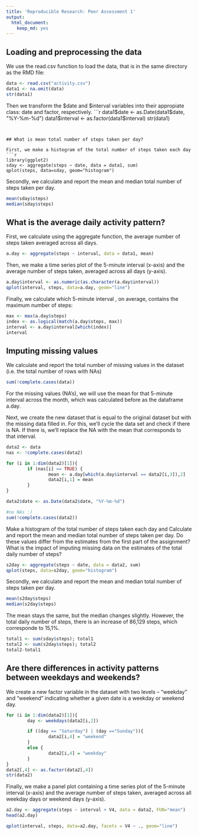 ```yaml
---
title: 'Reproducible Research: Peer Assessment 1'
output:
  html_document:
    keep_md: yes
---
```



## Loading and preprocessing the data

We use the read.csv function to load the data, that is in the same directory as the RMD file:
```r
data <- read.csv("activity.csv")
data1 <- na.omit(data)
str(data1)
```

Then we transform the $date and $interval variables into their appropiate class: date and factor, respectively.
```r
data1$date <- as.Date(data1$date, "%Y-%m-%d")
data1$interval <- as.factor(data1$interval)
str(data1)
```


## What is mean total number of steps taken per day?

First, we make a histogram of the total number of steps taken each day
```r
library(ggplot2)
sday <- aggregate(steps ~ date, data = data1, sum)
qplot(steps, data=sday, geom="histogram")

```

Secondly, we calculate and report the mean and median total number of steps taken per day.
```r
mean(sday$steps)
median(sday$steps)
```

## What is the average daily activity pattern?

First, we calculate using the aggregate function, the average number of steps taken averaged across all days.
```r
a.day <- aggregate(steps ~ interval, data = data1, mean)
```

Then, we make a time series plot  of the 5-minute interval (x-axis) and the average number of steps taken, averaged across all days (y-axis).
```r
a.day$interval <- as.numeric(as.character(a.day$interval))
qplot(interval, steps, data=a.day, geom="line")
```

Finally, we calculate which 5-minute interval , on average, contains the maximum number of steps:
```r
max <- max(a.day$steps)
index <- as.logical(match(a.day$steps, max))
interval <- a.day$interval[which(index)]
interval
```

## Imputing missing values

We calculate and report the total number of missing values in the dataset
(i.e. the total number of rows with NAs)

```r
sum(!complete.cases(data))
```

For the missing values (NA's), we will use the mean for that 5-minute interval across the month, which was calculated before as the dataframe a.day.

Next, we create the new dataset that is equal to the original dataset but with the missing data filled in. For this, we'll cycle the data set and check if there is NA. If there is, we'll replace the NA with the mean that corresponds to that interval.

```r
data2 <- data
nas <- !complete.cases(data2)

for (i in 1:dim(data2)[1]){
        if (nas[i] == TRUE) {
                mean <- a.day[which(a.day$interval == data2[i,3]),2]
                data2[i,1] = mean
        }
}

data2$date <- as.Date(data2$date, "%Y-%m-%d")

#no NAs :)
sum(!complete.cases(data2))
```

Make a histogram of the total number of steps taken each day and Calculate and report the mean and median total number of steps taken per day. Do these values differ from the estimates from the first part of the assignment? What is the impact of imputing missing data on the estimates of the total daily number of steps?

```r
s2day <- aggregate(steps ~ date, data = data2, sum)
qplot(steps, data=s2day, geom="histogram")
```

Secondly, we calculate and report the mean and median total number of steps taken per day.
```r
mean(s2day$steps)
median(s2day$steps)
```

The mean stays the same, but the median changes slightly. However, the total daily number of steps, there is an increase of 86,129 steps, which corresponde to 15,1%.
```r
total1 <- sum(sday$steps); total1
total2 <- sum(s2day$steps); total2
total2-total1

```

## Are there differences in activity patterns between weekdays and weekends?

We create a new factor variable in the dataset with two levels – “weekday” and “weekend” indicating whether a given date is a weekday or weekend day.

```r

for (i in 1:dim(data2)[1]){
        day <- weekdays(data2[i,2])

        if ((day == "Saturday") | (day =="Sunday")){
                data2[i,4] = "weekend"
        }
        else {
                data2[i,4] = "weekday"
        }
}
data2[,4] <- as.factor(data2[,4])
str(data2)

```

Finally, we make a panel plot containing a time series plot of the 5-minute interval (x-axis) and the average number of steps taken, averaged across all weekday days or weekend days (y-axis).

```r
a2.day <- aggregate(steps ~ interval + V4, data = data2, FUN="mean")
head(a2.day)

qplot(interval, steps, data=a2.day, facets = V4 ~ ., geom="line")
```

